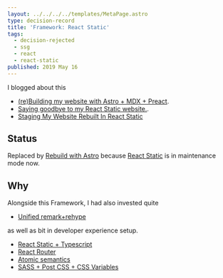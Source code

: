 ```yaml
---
layout: ../../../../templates/MetaPage.astro
type: decision-record
title: 'Framework: React Static'
tags:
  - decision-rejected
  - ssg
  - react
  - react-static
published: 2019 May 16
---
```



<Note type="blog">

I blogged about this

- [(re)Building my website with Astro + MDX + Preact](/posts/2023-01/building-my-website-with-astro-mdx-preact).
- [Saying goodbye to my React Static website.](/posts/2023-01/saying-goodbye-to-my-react-static-website).
- [Staging My Website Rebuilt In React Static](/posts/2019-05/staging-my-website-v2-rebuilt-in-react-static)

</Note>

## Status

Replaced by [Rebuild with Astro](/meta/records/current/build-with-astro) because [React Static](/meta/records/rejected/react-static) is in maintenance mode now.

## Why

Alongside this Framework, I had also invested quite

- [Unified remark+rehype](/meta/records/rejected/content-markdown-unified-remark-rehype)

as well as bit in developer experience setup.

- [React Static + Typescript](/meta/records/rejected/react-static-typescript)
- [React Router](/meta/records/rejected/react-router)
- [Atomic semantics](/meta/records/rejected/conventions-structure-atomic-semantics)
- [SASS + Post CSS + CSS Variables](/meta/records/rejected/styling-sass-post-css)
